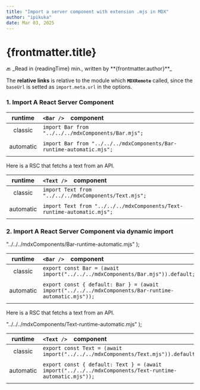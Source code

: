 ```yaml
---
title: "Import a server component with extension .mjs in MDX"
author: "ipikuka"
date: Mar 03, 2025
---
```


# {frontmatter.title}

<Link href={"/articles-modules-components"}>🔙</Link>
_Read in {readingTime} min., written by **{frontmatter.author}**_

The **relative links** is relative to the module which **`MDXRemote`** called,
since the `baseUrl` is setted as `import.meta.url` in the options.

### 1. Import A React Server Component


|  runtime  | `<Bar />` &nbsp;&nbsp; component                                      |
| :-------: | :-------------------------------------------------------------------- |
|  classic  | `import Bar from "../../../mdxComponents/Bar.mjs";`                   |
|           | **<BarA />**                                                          |
| automatic | `import Bar from "../../../mdxComponents/Bar-runtime-automatic.mjs";` |
|           | **<BarR />**                                                          |

Here is a RSC that fetchs a text from an API.


|  runtime  | `<Text />` &nbsp;&nbsp; component                                       |
| :-------: | :---------------------------------------------------------------------- |
|  classic  | `import Text from "../../../mdxComponents/Text.mjs";`                   |
|           | **<TextA />**                                                           |
| automatic | `import Text from "../../../mdxComponents/Text-runtime-automatic.mjs";` |
|           | **<TextR />**                                                           |

### 2. Import A React Server Component via dynamic import


  "../../../mdxComponents/Bar-runtime-automatic.mjs"
);

|  runtime  | `<Bar />` &nbsp;&nbsp; component                                                                      |
| :-------: | :---------------------------------------------------------------------------------------------------- |
|  classic  | `export const Bar = (await import("../../../mdxComponents/Bar.mjs")).default;`                        |
|           | **<BarB />**                                                                                          |
| automatic | `export const { default: Bar } = (await import("../../../mdxComponents/Bar-runtime-automatic.mjs"));` |
|           | **<BarZ />**                                                                                          |

Here is a RSC that fetchs a text from an API.


  "../../../mdxComponents/Text-runtime-automatic.mjs"
);

|  runtime  | `<Text />` &nbsp;&nbsp; component                                                                       |
| :-------: | :------------------------------------------------------------------------------------------------------ |
|  classic  | `export const Text = (await import("../../../mdxComponents/Text.mjs")).default;`                        |
|           | **<TextB />**                                                                                           |
| automatic | `export const { default: Text } = (await import("../../../mdxComponents/Text-runtime-automatic.mjs"));` |
|           | **<TextZ />**                                                                                           |
